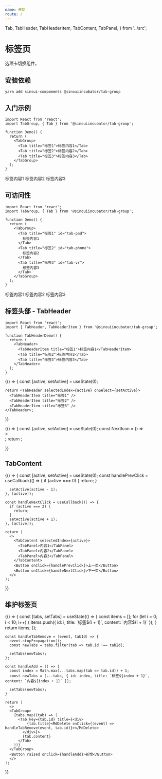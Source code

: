 ```yaml
---
name: 开始
route: /
---
```


  Tab,
  TabHeader,
  TabHeaderItem,
  TabContent,
  TabPanel,
} from '../src';

# 标签页

选项卡切换组件。

## 安装依赖

```shell
yarn add sinoui-components @sinouiincubator/tab-group
```

## 入门示例

```tsx
import React from 'react';
import TabGroup, { Tab } from '@sinouiincubator/tab-group';

function Demo() {
  return (
    <TabGroup>
      <Tab title="标签1">标签内容1</Tab>
      <Tab title="标签2">标签内容2</Tab>
      <Tab title="标签3">标签内容3</Tab>
    </TabGroup>
  );
}
```

<Playground>
  <TabGroup>
    <Tab title="标签1">标签内容1</Tab>
    <Tab title="标签2">标签内容2</Tab>
    <Tab title="标签3">标签内容3</Tab>
  </TabGroup>
</Playground>

## 可访问性

```tsx
import React from 'react';
import TabGroup, { Tab } from '@sinouiincubator/tab-group';

function Demo() {
  return (
    <TabGroup>
      <Tab title="标签1" id="tab-pad">
        标签内容1
      </Tab>
      <Tab title="标签2" id="tab-phone">
        标签内容2
      </Tab>
      <Tab title="标签3" id="tab-vr">
        标签内容3
      </Tab>
    </TabGroup>
  );
}
```

<Playground>
  <TabGroup>
    <Tab title="标签1" id="tab-pad">
      标签内容1
    </Tab>
    <Tab title="标签2" id="tab-phone">
      标签内容2
    </Tab>
    <Tab title="标签3" id="tab-vr">
      标签内容3
    </Tab>
  </TabGroup>
</Playground>

## 标签头部 - TabHeader

```tsx
import React from 'react';
import { TabHeader, TabHeaderItem } from '@sinouiincubator/tab-group';

function TabHeaderDemo() {
  return (
    <TabHeader>
      <TabHeaderItem title="标签1">标签内容1</TabHeaderItem>
      <Tab title="标签2">标签内容2</Tab>
      <Tab title="标签3">标签内容3</Tab>
    </TabHeader>
  );
}
```

<Playground>
  {() => {
    const [active, setActive] = useState(0);

    return <TabHeader selectedIndex={active} onSelect={setActive}>
      <TabHeaderItem title="标签1" />
      <TabHeaderItem title="标签2" />
      <TabHeaderItem title="标签3" />
    </TabHeader>;

}}

</Playground>

<Playground>
  {() => {
    const [active, setActive] = useState(0);
    const NextIcon = () => <div style={{ display: 'inline-block', padding: "12px 8px 0px 8px", color: 'rgba(0, 0, 0, 0.54)'}}>></div>;
    return <TabHeader selectedIndex={active} onSelect={setActive}>
      <TabHeaderItem title="标签1" />
      <NextIcon />
      <TabHeaderItem title="标签2" />
      <NextIcon />
      <TabHeaderItem title="标签3" />
    </TabHeader>;

}}

</Playground>

## TabContent

<Playground>
  {() => {
    const [active, setActive] = useState(0);
    const handlePrevClick = useCallback(() => {
      if (active === 0) {
        return;
      }

      setActive(active - 1);
    }, [active]);

    const handleNextClick = useCallback(() => {
      if (active === 2) {
        return;
      }
      setActive(active + 1);
    }, [active]);

    return (
      <>
        <TabContent selectedIndex={active}>
          <TabPanel>内容1</TabPanel>
          <TabPanel>内容2</TabPanel>
          <TabPanel>内容3</TabPanel>
        </TabContent>
        <Button onClick={handlePrevClick}>上一页</Button>
        <Button onClick={handleNextClick}>下一页</Button>
      </>
    );

}}

</Playground>

## 维护标签页

<Playground>
  {() => {
    const [tabs, setTabs] = useState(() => {
      const items = [];
      for (let i = 0; i < 10; i++) {
        items.push({ id: i, title: `标签${i + 1}`, content: `内容${i + 1}` });
      }
      return items;
    });

    const handleTabRemove = (event, tabId) => {
      event.stopPropagation();
      const newTabs = tabs.filter(tab => tab.id !== tabId);

      setTabs(newTabs);
    };

    const handleAdd = () => {
      const index = Math.max(...tabs.map(tab => tab.id)) + 1;
      const newTabs = [...tabs, { id: index, title: `标签${index + 1}`, content: `内容${index + 1}` }];

      setTabs(newTabs);
    }

    return (
      <>
      <TabGroup>
        {tabs.map((tab) => (
          <Tab key={tab.id} title={<div>
              {tab.title}<MdDelete onClick={(event) => handleTabRemove(event, tab.id)}></MdDelete>
            </div>}>
            {tab.content}
          </Tab>
        ))}
      </TabGroup>
      <Button raised onClick={handleAdd}>新增</Button>
      </>
    );

}}

</Playground>
